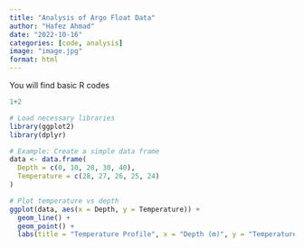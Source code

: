 ```yaml
---
title: "Analysis of Argo Float Data"
author: "Hafez Ahmad"
date: "2022-10-16"
categories: [code, analysis]
image: "image.jpg"
format: html
---
```


You will find basic R codes

```r
1+2
```

```r
# Load necessary libraries
library(ggplot2)
library(dplyr)

# Example: Create a simple data frame
data <- data.frame(
  Depth = c(0, 10, 20, 30, 40),
  Temperature = c(28, 27, 26, 25, 24)
)

# Plot temperature vs depth
ggplot(data, aes(x = Depth, y = Temperature)) +
  geom_line() +
  geom_point() +
  labs(title = "Temperature Profile", x = "Depth (m)", y = "Temperature (°C)")
```
